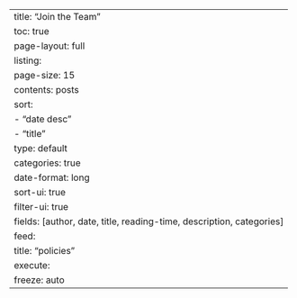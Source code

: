 ---
title: "Join the Team"
toc: true
page-layout: full
listing:
  page-size: 15
  contents: posts
  sort:
    - "date desc"
    - "title"
  type: default
  categories: true
  date-format: long
  sort-ui: true
  filter-ui: true
  fields: [author, date, title, reading-time, description, categories]
  feed:
    title: "policies"
execute:
  freeze: auto
---